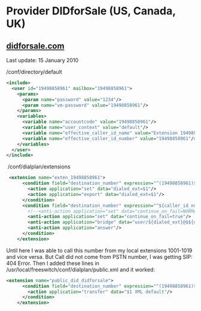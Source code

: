 
# Provider DIDforSale (US, Canada, UK) 

 

## [didforsale.com](http://didforsale.com)

Last update: 15 January 2010

/conf/directory/default

```xml
<include>
  <user id="19498858961" mailbox="19498858961">
    <params>
      <param name="password" value="1234"/>
      <param name="vm-password" value="19498858961"/>
    </params>
    <variables>
      <variable name="accountcode" value="19498858961"/>
      <variable name="user_context" value="default"/>
      <variable name="effective_caller_id_name" value="Extension 19498858961"/>
      <variable name="effective_caller_id_number" value="19498858961"/>
    </variables>
  </user>
</include>

```

 /conf/dialplan/extensions

```xml
 <extension name="exten_19498858961">
      <condition field="destination_number" expression="^(19498858961)$">
        <action application="set" data="dialed_ext=$1"/>
        <action application="export" data="dialed_ext=$1"/>
      </condition>
      <condition field="destination_number" expression="^${caller_id_number}$">
        <!--<anti-action application="set" data="continue_on_fail=NORMAL_TEMPORARY_FAILURE,USER_BUSY,NO_ANSWER,TIMEOUT,NO_ROUTE_DESTINATION"/> -->
        <anti-action application="set" data="continue_on_fail=true"/>
        <anti-action application="bridge" data="user/${dialed_ext}@$${domain}"/>
        <anti-action application="answer"/>
      </condition>
    </extension> 
```

Until here I was able to call this number from my local extensions 1001-1019 and vice versa. But Call did not come from PSTN number, I was getting SIP: 404 Error. Then I added these lines in /usr/local/freeswitch/conf/dialplan/public.xml and it worked:

```xml
<extension name="public_did_didforsale">
      <condition field="destination_number" expression="^(19498858961)$">
        <action application="transfer" data="$1 XML default"/>
      </condition>
    </extension> 
```

  


